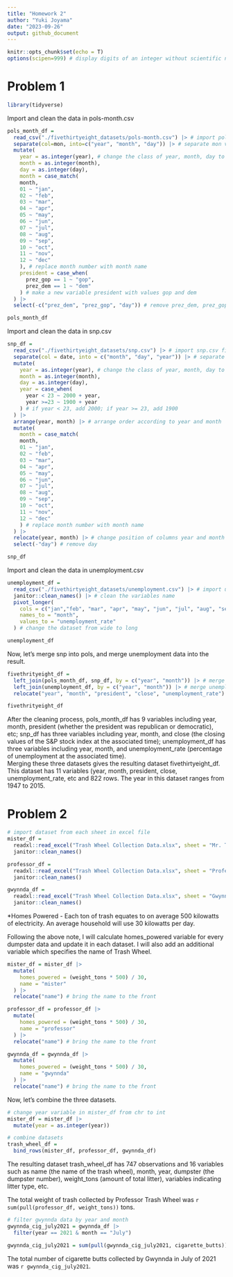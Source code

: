 ```yaml
---
title: "Homework 2"
author: "Yuki Joyama"
date: "2023-09-26"
output: github_document
---
```


```r
knitr::opts_chunk$set(echo = T)
options(scipen=999) # display digits of an integer without scientific notation
```

# Problem 1
```r
library(tidyverse)
```

Import and clean the data in pols-month.csv

```r
pols_month_df =
  read_csv("./fivethirtyeight_datasets/pols-month.csv") |> # import pols_month.csv file
  separate(col=mon, into=c("year", "month", "day")) |> # separate mon variable into year, month and day
  mutate(
    year = as.integer(year), # change the class of year, month, day to integer
    month = as.integer(month),
    day = as.integer(day),
    month = case_match(
    month,
    01 ~ "jan",
    02 ~ "feb",
    03 ~ "mar",
    04 ~ "apr",
    05 ~ "may",
    06 ~ "jun",
    07 ~ "jul",
    08 ~ "aug",
    09 ~ "sep",
    10 ~ "oct",
    11 ~ "nov",
    12 ~ "dec"
    ), # replace month number with month name
    president = case_when(
      prez_gop == 1 ~ "gop",
      prez_dem == 1 ~ "dem"
    ) # make a new variable president with values gop and dem
  ) |> 
  select(-c("prez_dem", "prez_gop", "day")) # remove prez_dem, prez_gop, and day

pols_month_df
```

Import and clean the data in snp.csv

```r
snp_df =
  read_csv("./fivethirtyeight_datasets/snp.csv") |> # import snp.csv file
  separate(col = date, into = c("month", "day", "year")) |> # separate date variable into year, month and day
  mutate(
    year = as.integer(year), # change the class of year, month, day to integer
    month = as.integer(month),
    day = as.integer(day),
    year = case_when(
      year < 23 ~ 2000 + year,
      year >=23 ~ 1900 + year
    ) # if year < 23, add 2000; if year >= 23, add 1900
  ) |> 
  arrange(year, month) |> # arrange order according to year and month
  mutate(
    month = case_match(
    month,
    01 ~ "jan",
    02 ~ "feb",
    03 ~ "mar",
    04 ~ "apr",
    05 ~ "may",
    06 ~ "jun",
    07 ~ "jul",
    08 ~ "aug",
    09 ~ "sep",
    10 ~ "oct",
    11 ~ "nov",
    12 ~ "dec"
    ) # replace month number with month name
  ) |> 
  relocate(year, month) |> # change position of columns year and month
  select(-"day") # remove day

snp_df
```

Import and clean the data in unemployment.csv

```r
unemployment_df =
  read_csv("./fivethirtyeight_datasets/unemployment.csv") |> # import unemployment.csv file
  janitor::clean_names() |> # clean the variables name
  pivot_longer(
    cols = c("jan","feb", "mar", "apr", "may", "jun", "jul", "aug", "sep", "oct", "nov", "dec"),
    names_to = "month",
    values_to = "unemployment_rate"
  ) # change the dataset from wide to long

unemployment_df
```

Now, let's merge snp into pols, and merge unemployment data into the result.

```r
fivethrityeight_df =
  left_join(pols_month_df, snp_df, by = c("year", "month")) |> # merge snp into pols,
  left_join(unemployment_df, by = c("year", "month")) |> # merge unemployment data into the result
  relocate("year", "month", "president", "close", "unemployment_rate") # bring key variables to the front

fivethrityeight_df
```

After the cleaning process, pols_month_df has 9 variables including year, month, president (whether the president was republican or democratic), etc; snp_df has three variables including year, month, and close (the closing values of the S&P stock index at the associated time); unemployment_df has three variables including year, month, and unemployment_rate (percentage of unemployment at the associated time).  
Merging these three datasets gives the resulting dataset fivethirtyeight_df. This dataset has 11 variables (year, month, president, close, unemployment_rate, etc and 822 rows. The year in this dataset ranges from 1947 to 2015.

# Problem 2

```r
# import dataset from each sheet in excel file
mister_df =
  readxl::read_excel("Trash Wheel Collection Data.xlsx", sheet = "Mr. Trash Wheel", range = "A2:N549") |> # data of Mr. Trash Wheel
  janitor::clean_names()

professor_df =
  readxl::read_excel("Trash Wheel Collection Data.xlsx", sheet = "Professor Trash Wheel", range = "A2:M96") |> # data of Professor Trash Wheel
  janitor::clean_names()

gwynnda_df =
  readxl::read_excel("Trash Wheel Collection Data.xlsx", sheet = "Gwynnda Trash Wheel", range = "A2:K108") |> # data of Gwynnda Trash Wheel
  janitor::clean_names()
```

*Homes Powered - Each ton of trash equates to on average 500 kilowatts of electricity. An average household will use 30 kilowatts per day.

Following the above note, I will calculate homes_powered variable for every dumpster data and update it in each dataset. I will also add an additional variable which specifies the name of Trash Wheel.

```r
mister_df = mister_df |> 
  mutate(
    homes_powered = (weight_tons * 500) / 30,
    name = "mister"
  ) |> 
  relocate("name") # bring the name to the front

professor_df = professor_df |> 
  mutate(
    homes_powered = (weight_tons * 500) / 30,
    name = "professor"
  ) |> 
  relocate("name") # bring the name to the front

gwynnda_df = gwynnda_df |> 
  mutate(
    homes_powered = (weight_tons * 500) / 30,
    name = "gwynnda"
  ) |> 
  relocate("name") # bring the name to the front
```

Now, let's combine the three datasets.

```r
# change year variable in mister_df from chr to int
mister_df = mister_df |> 
  mutate(year = as.integer(year))

# combine datasets
trash_wheel_df =
  bind_rows(mister_df, professor_df, gwynnda_df)
```

The resulting dataset trash_wheel_df has 747 observations and 16 variables such as name (the name of the trash wheel), month, year, dumpster (the dumpster number), weight_tons (amount of total litter), variables indicating litter type, etc.

The total weight of trash collected by Professor Trash Wheel was `r sum(pull(professor_df, weight_tons))` tons.

```r
# filter gwynnda data by year and month 
gwynnda_cig_july2021 = gwynnda_df |> 
  filter(year == 2021 & month == "July") 

gwynnda_cig_july2021 = sum(pull(gwynnda_cig_july2021, cigarette_butts))
```
The total number of cigarette butts collected by Gwynnda in July of 2021 was `r gwynnda_cig_july2021`.







